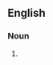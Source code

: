 {{also|slyboots}}

==English==

===Noun===
{{en-noun|sly-boots}}

# {{alternative spelling of|slyboots|lang=en}}